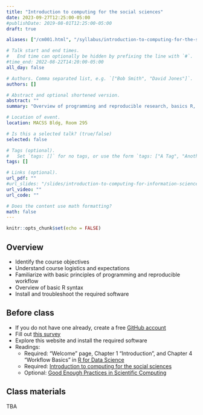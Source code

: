```yaml
---
title: "Introduction to computing for the social sciences"
date: 2023-09-27T12:25:00-05:00
#publishDate: 2019-08-01T12:25:00-05:00
draft: true

aliases: ["/cm001.html", "/syllabus/introduction-to-computing-for-the-social-sciences/"]

# Talk start and end times.
#   End time can optionally be hidden by prefixing the line with `#`.
#time_end: 2022-08-22T14:20:00-05:00
all_day: false

# Authors. Comma separated list, e.g. `["Bob Smith", "David Jones"]`.
authors: []

# Abstract and optional shortened version.
abstract: ""
summary: "Overview of programming and reproducible research, basics R, and course logistics."

# Location of event.
location: MACSS Bldg, Room 295

# Is this a selected talk? (true/false)
selected: false

# Tags (optional).
#   Set `tags: []` for no tags, or use the form `tags: ["A Tag", "Another Tag"]` for one or more tags.
tags: []

# Links (optional).
url_pdf: ""
#url_slides: "/slides/introduction-to-computing-for-information-science/"
url_video: ""
url_code: ""

# Does the content use math formatting?
math: false
---
```


```r
knitr::opts_chunk$set(echo = FALSE)
```

## Overview

* Identify the course objectives
* Understand course logistics and expectations
* Familiarize with basic principles of programming and reproducible workflow
* Overview of basic R syntax
* Install and troubleshoot the required software


## Before class

* If you do not have one already, create a free [GitHub account](https://happygitwithr.com/github-acct) 
* Fill out [this survey](https://forms.gle/4avJpvcPseP1NQpB8)
* Explore this website and install the required software
* Readings:
  * Required: "Welcome" page, Chapter 1 "Introduction", and Chapter 4 "Workflow Basics" in [R for Data Science](http://r4ds.had.co.nz/)
  * Required: [Introduction to computing for the social sciences](/notes/intro-to-course/)
  * Optional: [Good Enough Practices in Scientific Computing](http://journals.plos.org/ploscompbiol/article?id=10.1371/journal.pcbi.1005510)


## Class materials

TBA
